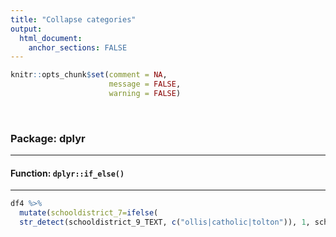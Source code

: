 ```yaml
---
title: "Collapse categories"
output: 
  html_document:
    anchor_sections: FALSE
---
```


```r
knitr::opts_chunk$set(comment = NA,
                      message = FALSE,
                      warning = FALSE)
```

<br>

### Package: dplyr

---

#### Function: `dplyr::if_else()`

---


```r

df4 %>%  
  mutate(schooldistrict_7=ifelse(
  str_detect(schooldistrict_9_TEXT, c("ollis|catholic|tolton")), 1, schooldistrict_7))

```

